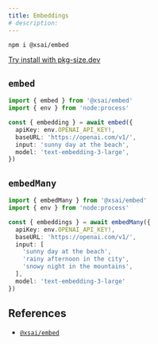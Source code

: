 ```yaml
---
title: Embeddings
# description: 
---
```


```package-install
npm i @xsai/embed
```

[Try install with pkg-size.dev](https://pkg-size.dev/@xsai/embed)

## `embed`

```ts twoslash
import { embed } from '@xsai/embed'
import { env } from 'node:process'

const { embedding } = await embed({
  apiKey: env.OPENAI_API_KEY!,
  baseURL: 'https://openai.com/v1/',
  input: 'sunny day at the beach',
  model: 'text-embedding-3-large',
})
```

## `embedMany`

```ts twoslash
import { embedMany } from '@xsai/embed'
import { env } from 'node:process'

const { embeddings } = await embedMany({
  apiKey: env.OPENAI_API_KEY!,
  baseURL: 'https://openai.com/v1/',
  input: [
    'sunny day at the beach',
    'rainy afternoon in the city',
    'snowy night in the mountains',
  ],
  model: 'text-embedding-3-large'
})
```

## References

- [`@xsai/embed`](https://tsdocs.dev/search/docs/@xsai/embed)

